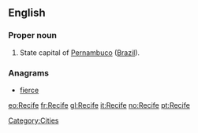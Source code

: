 {{also|recife}}
==English==

===Proper noun===
{{en-proper noun}}

# State capital of [[Pernambuco]] ([[Brazil]]).

===Anagrams===
* [[fierce#English|fierce]]


[[Category:Cities]]

[[eo:Recife]]
[[fr:Recife]]
[[gl:Recife]]
[[it:Recife]]
[[no:Recife]]
[[pt:Recife]]